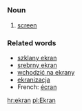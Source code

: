 =={{pl}}==
===Noun===
# [[screen]]
===Related words===
*[[szklany ekran]]
*[[srebrny ekran]]
*[[wchodzić na ekrany]]
*[[ekranizacja]]
*French: [[écran]]

[[hr:ekran]]
[[pl:Ekran]]
